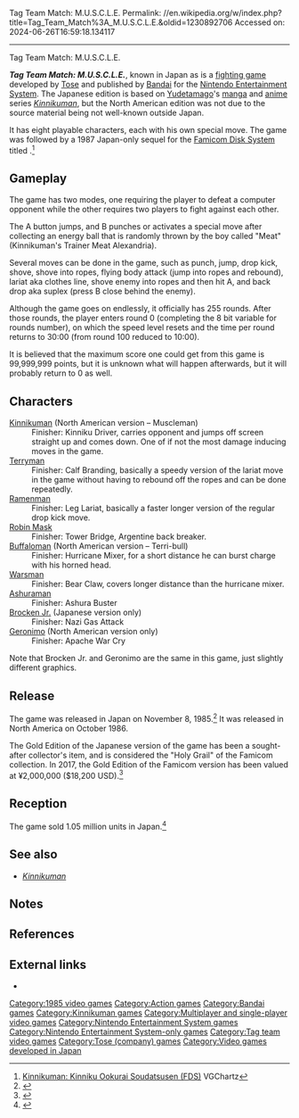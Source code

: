 Tag Team Match: M.U.S.C.L.E.
Permalink: //en.wikipedia.org/w/index.php?title=Tag_Team_Match%3A_M.U.S.C.L.E.&oldid=1230892706
Accessed on: 2024-06-26T16:59:18.134117



------
Tag Team Match: M.U.S.C.L.E.
{{Short description|1985 video game}}
{{Redirect|Kinnikuman: Muscle Tag Match|the franchise|Kinnikuman}}
{{Infobox video game
| title = Tag Team Match: M.U.S.C.L.E.
| image = MUSCLE game.jpg
| caption = North American cover art
| developer = [[Tose (company)|Tose]]
| publisher = [[Bandai]]
| released = {{vgrelease|JP|November 8, 1985|NA|October 1986}}
| genre = [[Action game|Action]], [[Professional wrestling|wrestling]]
| modes = [[Single-player video game|Single-player]], [[Multiplayer video game|multiplayer]]
| platforms = [[Nintendo Entertainment System]]
}}

'''''Tag Team Match: M.U.S.C.L.E.''''', known in Japan as {{nihongo foot|'''''Kinnikuman: Muscle Tag Match''''',|キン肉マン マッスルタッグマッチ|Kinnikuman: Massuru Taggu Matchi|lead=yes|group=lower-alpha}} is a [[fighting game]] developed by [[Tose (company)|Tose]] and published by [[Bandai]] for the [[Nintendo Entertainment System]]. The Japanese edition is based on [[Yudetamago]]'s [[manga]] and [[anime]] series ''[[Kinnikuman]]'', but the North American edition was not due to the source material being not well-known outside Japan.

It has eight playable characters, each with his own special move. The game was followed by a 1987 Japan-only sequel for the [[Family Computer Disk System|Famicom Disk System]] titled {{nihongo|'''''Kinnikuman: Kinniku-sei Ōi Sōdatsusen'''''|[[:ja:キン肉マン キン肉星王位争奪戦|キン肉マン キン肉星王位争奪戦]]|Kinnikuman: Scramble for the Throne}}.<ref>[http://www.vgchartz.com/game/46096/kinnikuman-kinniku-ookurai-soudatsusen-fds/ Kinnikuman: Kinniku Ookurai Soudatsusen (FDS)] {{Webarchive|url=https://web.archive.org/web/20180107094356/http://www.vgchartz.com/game/46096/kinnikuman-kinniku-ookurai-soudatsusen-fds/ |date=2018-01-07}} VGChartz</ref>

==Gameplay==
The game has two modes, one requiring the player to defeat a computer opponent while the other requires two players to fight against each other.

The A button jumps, and B punches or activates a special move after collecting an energy ball that is randomly thrown by the boy called "Meat" (Kinnikuman's Trainer Meat Alexandria).

Several moves can be done in the game, such as punch, jump, drop kick, shove, shove into ropes, flying body attack (jump into ropes and rebound), lariat aka clothes line, shove enemy into ropes and then hit A, and back drop aka suplex (press B close behind the enemy).

Although the game goes on endlessly, it officially has 255 rounds. After those rounds, the player enters round 0 (completing the 8 bit variable for rounds number), on which the speed level resets and the time per round returns to 30:00 (from round 100 reduced to 10:00).

It is believed that the maximum score one could get from this game is 99,999,999 points, but it is unknown what will happen afterwards, but it will probably return to 0 as well.

==Characters==
;[[Suguru Kinniku|Kinnikuman]] (North American version – Muscleman)
:Finisher: Kinniku Driver, carries opponent and jumps off screen straight up and comes down. One of if not the most damage inducing moves in the game.  
;[[Terryman]]
:Finisher: Calf Branding, basically a speedy version of the lariat move in the game without having to rebound off the ropes and can be done repeatedly.
;[[Ramenman]]
:Finisher: Leg Lariat, basically a faster longer version of the regular drop kick move.
;[[Robin Mask]]
:Finisher: Tower Bridge, Argentine back breaker.
;[[Buffaloman]] (North American version – Terri-bull)
:Finisher: Hurricane Mixer, for a short distance he can burst charge with his horned head.
;[[Warsman]]
:Finisher: Bear Claw, covers longer distance than the hurricane mixer.
;[[Ashuraman]]
:Finisher: Ashura Buster
;[[Brocken Jr.]] (Japanese version only)
:Finisher: Nazi Gas Attack 
;[[Geronimo (Kinnikuman)|Geronimo]] (North American version only)
:Finisher: Apache War Cry

Note that Brocken Jr. and Geronimo are the same in this game, just slightly different graphics.

==Release==
The game was released in Japan on November 8, 1985.<ref>{{Cite magazine|url=https://www.famitsu.com/cominy/?m=pc&a=page_h_title&title_id=19836|title=キン肉マン マッスルタッグマッチ [ファミコン]|magazine=[[Famitsu]]|access-date=2018-08-01}}</ref> It was released in North America on October 1986.

The Gold Edition of the Japanese version of the game has been a sought-after collector's item, and is considered the "Holy Grail" of the Famicom collection. In 2017, the Gold Edition of the Famicom version has been valued at ¥2,000,000 ($18,200 USD).<ref>{{Cite news|url=https://www.japantimes.co.jp/news/2017/08/18/business/blasts-past-japans-gaming-classics-get-retro-revival/|title=Blasts from the past: Japan's gaming classics get a retro revival|last=Schanen|first=Naomi|date=2017-08-18|work=The Japan Times Online|access-date=2018-08-01|language=en-US|issn=0447-5763|archive-url=https://web.archive.org/web/20180222171933/https://www.japantimes.co.jp/news/2017/08/18/business/blasts-past-japans-gaming-classics-get-retro-revival/|archive-date=2018-02-22|url-status=live}}</ref>

==Reception==
The game sold 1.05 million units in Japan.<ref>{{cite web |title=Japan Platinum Chart Games |url=http://www.the-magicbox.com/Chart-JPPlatinum.shtml |website=The Magic Box |url-status=dead |archive-url=https://web.archive.org/web/20080101043949/www.the-magicbox.com/Chart-JPPlatinum.shtml |archive-date=2008-01-01 |access-date=2 October 2021}}</ref>

==See also==
{{Portal|Video games}}
* ''[[Kinnikuman]]''

==Notes==
{{notelist}}

==References==
{{reflist}}

==External links==
* {{moby game|id=/muscle|name=''M.U.S.C.L.E.''}}

{{Kinnikuman}}

[[Category:1985 video games]]
[[Category:Action games]]
[[Category:Bandai games]]
[[Category:Kinnikuman games]]
[[Category:Multiplayer and single-player video games]]
[[Category:Nintendo Entertainment System games]]
[[Category:Nintendo Entertainment System-only games]]
[[Category:Tag team video games]]
[[Category:Tose (company) games]]
[[Category:Video games developed in Japan]]